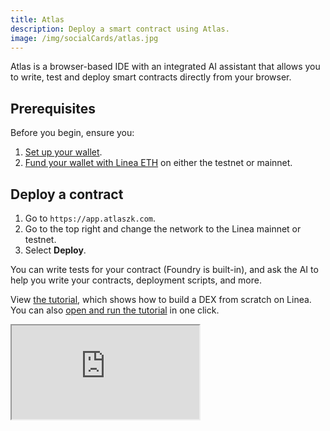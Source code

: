```yaml
---
title: Atlas
description: Deploy a smart contract using Atlas.
image: /img/socialCards/atlas.jpg
---
```


Atlas is a browser-based IDE with an integrated AI assistant that allows you to write, test and deploy smart contracts directly from your browser.

## Prerequisites

Before you begin, ensure you:

1. [Set up your wallet](/users/move-funds/set-up-your-wallet).
1. [Fund your wallet with Linea ETH](/users/move-funds/fund) on either the testnet or mainnet.

## Deploy a contract

1. Go to `https://app.atlaszk.com`.
1. Go to the top right and change the network to the Linea mainnet or testnet.
1. Select **Deploy**.

You can write tests for your contract (Foundry is built-in), and ask the AI to help you write your
contracts, deployment scripts, and more.

View [the tutorial](https://www.youtube.com/embed/mnyYizj3l_8?si=eVXHsWWZxlg9EU4D), which shows how to build a
DEX from scratch on Linea. You can also [open and run the tutorial](https://app.atlaszk.com/projects?template=https://github.com/sameesiddiqui/LilDex&open=LilDex.sol) in one click.

<div class="center-container">
    <div class="video-container">
      <iframe
        class="video-iframe"
        src="https://www.youtube.com/embed/mnyYizj3l_8?si=eVXHsWWZxlg9EU4D"
        title="How to build a DEX (like uniswap) in 1 smart contract"
        allow="accelerometer; autoplay; clipboard-write; encrypted-media; gyroscope; picture-in-picture; web-share"
        allowFullScreen></iframe>
    </div>
</div>
